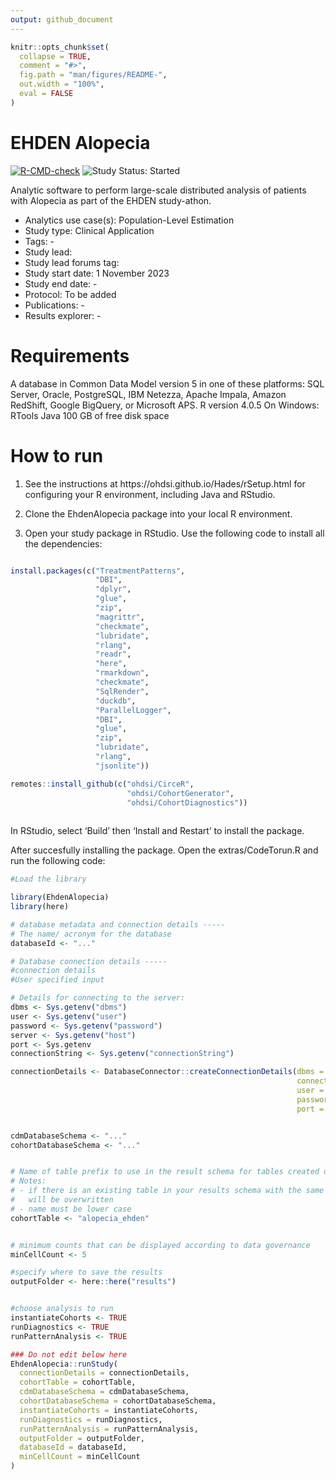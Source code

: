 ```yaml
---
output: github_document
---
```


<!-- README.md is generated from README.Rmd. Please edit that file -->

```r
knitr::opts_chunk$set(
  collapse = TRUE,
  comment = "#>",
  fig.path = "man/figures/README-",
  out.width = "100%",
  eval = FALSE
)
```

# EHDEN Alopecia

<!-- badges: start -->
[![R-CMD-check](https://github.com/ohdsi-studies/EhdenAlopecia/actions/workflows/R-CMD-check.yaml/badge.svg)](https://github.com/ohdsi-studies/EhdenAlopecia/actions/workflows/R-CMD-check.yaml)
<img src="https://img.shields.io/badge/Study%20Status-Started-blue.svg" alt="Study Status: Started">
<!-- badges: end -->

Analytic software to perform large-scale distributed analysis of patients with Alopecia as part of the EHDEN study-athon.

- Analytics use case(s): Population-Level Estimation
- Study type: Clinical Application
- Tags: -
- Study lead: 
- Study lead forums tag: 
- Study start date: 1 November 2023
- Study end date: -
- Protocol: To be added
- Publications: -
- Results explorer: -

# Requirements

A database in Common Data Model version 5 in one of these platforms: SQL Server, Oracle, PostgreSQL, IBM Netezza, Apache Impala, Amazon RedShift, Google BigQuery, or Microsoft APS.
R version 4.0.5
On Windows: RTools
Java
100 GB of free disk space

# How to run

1. See the instructions at https://ohdsi.github.io/Hades/rSetup.html for configuring your R environment, including Java and RStudio.

2. Clone the EhdenAlopecia package into your local R environment.

3. Open your study package in RStudio. Use the following code to install all the dependencies:

```R

install.packages(c("TreatmentPatterns", 
                   "DBI",
                   "dplyr",
                   "glue",
                   "zip",
                   "magrittr",
                   "checkmate",
                   "lubridate",
                   "rlang",
                   "readr",
                   "here",
                   "rmarkdown",
                   "checkmate",
                   "SqlRender",
                   "duckdb",
                   "ParallelLogger",
                   "DBI",
                   "glue",
                   "zip",
                   "lubridate",
                   "rlang",
                   "jsonlite"))

remotes::install_github(c("ohdsi/CirceR",
                          "ohdsi/CohortGenerator",
                          "ohdsi/CohortDiagnostics"))
                          
```

In RStudio, select 'Build' then 'Install and Restart' to install the  package.

After succesfully installing the package. Open the extras/CodeTorun.R and run the following code:

```R
#Load the library

library(EhdenAlopecia)
library(here)

# database metadata and connection details -----
# The name/ acronym for the database
databaseId <- "..."

# Database connection details -----
#connection details
#User specified input

# Details for connecting to the server:
dbms <- Sys.getenv("dbms")
user <- Sys.getenv("user")
password <- Sys.getenv("password")
server <- Sys.getenv("host")
port <- Sys.getenv
connectionString <- Sys.getenv("connectionString")

connectionDetails <- DatabaseConnector::createConnectionDetails(dbms = dbms,
                                                                connectionString = connectionString,
                                                                user = user,
                                                                password = password,
                                                                port = port)


cdmDatabaseSchema <- "..."
cohortDatabaseSchema <- "..."


# Name of table prefix to use in the result schema for tables created during the study.
# Notes:
# - if there is an existing table in your results schema with the same names it
#   will be overwritten
# - name must be lower case
cohortTable <- "alopecia_ehden"


# minimum counts that can be displayed according to data governance
minCellCount <- 5

#specify where to save the results
outputFolder <- here::here("results")


#choose analysis to run
instantiateCohorts <- TRUE
runDiagnostics <- TRUE
runPatternAnalysis <- TRUE

### Do not edit below here
EhdenAlopecia::runStudy(
  connectionDetails = connectionDetails, 
  cohortTable = cohortTable, 
  cdmDatabaseSchema = cdmDatabaseSchema, 
  cohortDatabaseSchema = cohortDatabaseSchema,
  instantiateCohorts = instantiateCohorts,
  runDiagnostics = runDiagnostics,
  runPatternAnalysis = runPatternAnalysis,
  outputFolder = outputFolder,
  databaseId = databaseId,
  minCellCount = minCellCount
)

```
